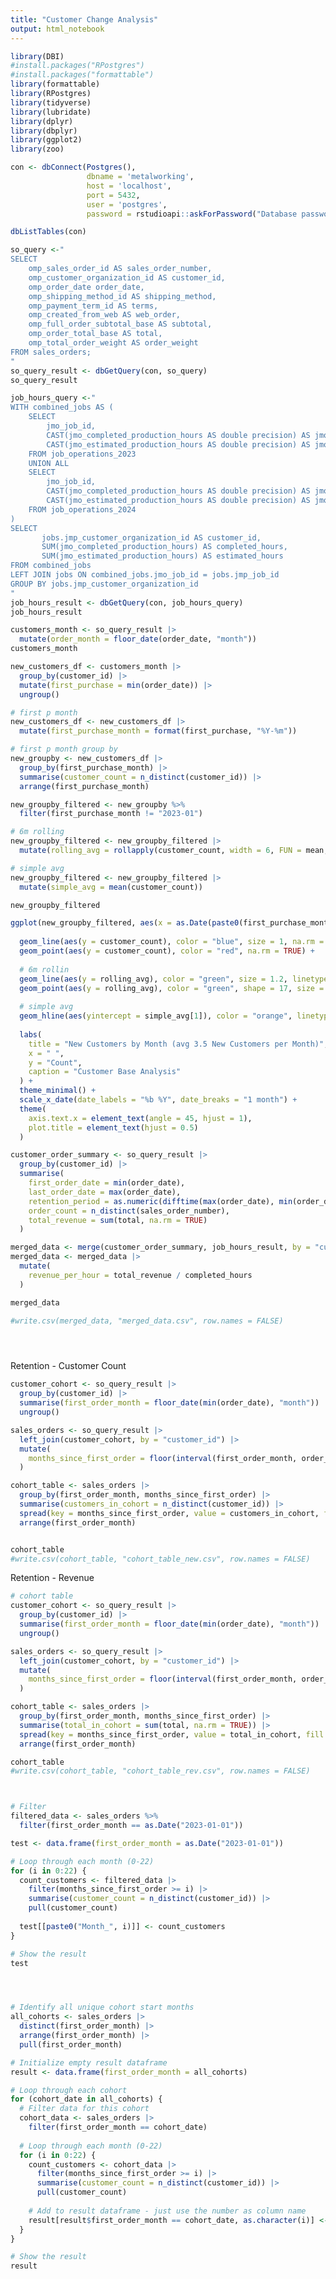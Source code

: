 ```yaml
---
title: "Customer Change Analysis"
output: html_notebook
---
```



```r
library(DBI)
#install.packages("RPostgres")
#install.packages("formattable")
library(formattable)
library(RPostgres)
library(tidyverse)
library(lubridate)
library(dplyr)
library(dbplyr)
library(ggplot2)
library(zoo)
```


```r
con <- dbConnect(Postgres(),                
                 dbname = 'metalworking',
                 host = 'localhost',    
                 port = 5432, 
                 user = 'postgres',
                 password = rstudioapi::askForPassword("Database password"))
```


```r
dbListTables(con)
```


```r
so_query <-"
SELECT 
	omp_sales_order_id AS sales_order_number,
	omp_customer_organization_id AS customer_id,
	omp_order_date order_date,
	omp_shipping_method_id AS shipping_method,
	omp_payment_term_id AS terms,
	omp_created_from_web AS web_order,
	omp_full_order_subtotal_base AS subtotal,
	omp_order_total_base AS total,
	omp_total_order_weight AS order_weight
FROM sales_orders;
"
so_query_result <- dbGetQuery(con, so_query)
so_query_result
```


```r
job_hours_query <-"
WITH combined_jobs AS (
    SELECT 
        jmo_job_id,
        CAST(jmo_completed_production_hours AS double precision) AS jmo_completed_production_hours,
        CAST(jmo_estimated_production_hours AS double precision) AS jmo_estimated_production_hours
    FROM job_operations_2023
    UNION ALL
    SELECT 
        jmo_job_id,
        CAST(jmo_completed_production_hours AS double precision) AS jmo_completed_production_hours,
        CAST(jmo_estimated_production_hours AS double precision) AS jmo_estimated_production_hours
    FROM job_operations_2024
)
SELECT 
	   jobs.jmp_customer_organization_id AS customer_id,
       SUM(jmo_completed_production_hours) AS completed_hours, 
       SUM(jmo_estimated_production_hours) AS estimated_hours
FROM combined_jobs
LEFT JOIN jobs ON combined_jobs.jmo_job_id = jobs.jmp_job_id
GROUP BY jobs.jmp_customer_organization_id
"
job_hours_result <- dbGetQuery(con, job_hours_query)
job_hours_result
```



```r
customers_month <- so_query_result |> 
  mutate(order_month = floor_date(order_date, "month"))
customers_month
```


```r
new_customers_df <- customers_month |> 
  group_by(customer_id) |> 
  mutate(first_purchase = min(order_date)) |> 
  ungroup()  

# first p month
new_customers_df <- new_customers_df |> 
  mutate(first_purchase_month = format(first_purchase, "%Y-%m"))

# first p month group by
new_groupby <- new_customers_df |> 
  group_by(first_purchase_month) |> 
  summarise(customer_count = n_distinct(customer_id)) |> 
  arrange(first_purchase_month)

new_groupby_filtered <- new_groupby %>%
  filter(first_purchase_month != "2023-01")

# 6m rolling
new_groupby_filtered <- new_groupby_filtered |> 
  mutate(rolling_avg = rollapply(customer_count, width = 6, FUN = mean, align = "right", fill = NA))

# simple avg
new_groupby_filtered <- new_groupby_filtered |> 
  mutate(simple_avg = mean(customer_count))

new_groupby_filtered
```


```r

ggplot(new_groupby_filtered, aes(x = as.Date(paste0(first_purchase_month, "-01")))) +
  
  geom_line(aes(y = customer_count), color = "blue", size = 1, na.rm = TRUE) +      
  geom_point(aes(y = customer_count), color = "red", na.rm = TRUE) +                  
  
  # 6m rollin
  geom_line(aes(y = rolling_avg), color = "green", size = 1.2, linetype = "dashed", na.rm = TRUE) +  
  geom_point(aes(y = rolling_avg), color = "green", shape = 17, size = 3, na.rm = TRUE) +           
  
  # simple avg
  geom_hline(aes(yintercept = simple_avg[1]), color = "orange", linetype = "dotted", size = 1) + 
  
  labs(
    title = "New Customers by Month (avg 3.5 New Customers per Month)",
    x = " ",
    y = "Count",
    caption = "Customer Base Analysis"
  ) +
  theme_minimal() +
  scale_x_date(date_labels = "%b %Y", date_breaks = "1 month") + 
  theme(
    axis.text.x = element_text(angle = 45, hjust = 1),
    plot.title = element_text(hjust = 0.5)
  )
```


```r

customer_order_summary <- so_query_result |> 
  group_by(customer_id) |> 
  summarise(
    first_order_date = min(order_date),      
    last_order_date = max(order_date),       
    retention_period = as.numeric(difftime(max(order_date), min(order_date), units = "days")),
    order_count = n_distinct(sales_order_number),  
    total_revenue = sum(total, na.rm = TRUE)  
  )

merged_data <- merge(customer_order_summary, job_hours_result, by = "customer_id", all.x = TRUE)
merged_data <- merged_data |> 
  mutate(
    revenue_per_hour = total_revenue / completed_hours
  )

merged_data

#write.csv(merged_data, "merged_data.csv", row.names = FALSE)
```


```r

```

```r

```

```r

```

Retention - Customer Count
```r


customer_cohort <- so_query_result |> 
  group_by(customer_id) |> 
  summarise(first_order_month = floor_date(min(order_date), "month")) |> 
  ungroup()

sales_orders <- so_query_result |> 
  left_join(customer_cohort, by = "customer_id") |> 
  mutate(
    months_since_first_order = floor(interval(first_order_month, order_date) / months(1))
  )

cohort_table <- sales_orders |>
  group_by(first_order_month, months_since_first_order) |>
  summarise(customers_in_cohort = n_distinct(customer_id)) |>
  spread(key = months_since_first_order, value = customers_in_cohort, fill = 0) |>
  arrange(first_order_month)


cohort_table
#write.csv(cohort_table, "cohort_table_new.csv", row.names = FALSE)

```


Retention - Revenue
```r
# cohort table
customer_cohort <- so_query_result |> 
  group_by(customer_id) |> 
  summarise(first_order_month = floor_date(min(order_date), "month")) |> 
  ungroup()

sales_orders <- so_query_result |> 
  left_join(customer_cohort, by = "customer_id") |> 
  mutate(
    months_since_first_order = floor(interval(first_order_month, order_date) / months(1))
  )

cohort_table <- sales_orders |>
  group_by(first_order_month, months_since_first_order) |>
  summarise(total_in_cohort = sum(total, na.rm = TRUE)) |>
  spread(key = months_since_first_order, value = total_in_cohort, fill = 0) |>
  arrange(first_order_month)

cohort_table
#write.csv(cohort_table, "cohort_table_rev.csv", row.names = FALSE)

```

```r


```

```r

```

```r

# Filter
filtered_data <- sales_orders %>%
  filter(first_order_month == as.Date("2023-01-01"))

test <- data.frame(first_order_month = as.Date("2023-01-01"))

# Loop through each month (0-22)
for (i in 0:22) {
  count_customers <- filtered_data |> 
    filter(months_since_first_order >= i) |> 
    summarise(customer_count = n_distinct(customer_id)) |> 
    pull(customer_count)
  
  test[[paste0("Month_", i)]] <- count_customers
}

# Show the result
test

```


```r

```

```r

```

```r

  
```

```r
# Identify all unique cohort start months
all_cohorts <- sales_orders |> 
  distinct(first_order_month) |> 
  arrange(first_order_month) |> 
  pull(first_order_month)

# Initialize empty result dataframe
result <- data.frame(first_order_month = all_cohorts)

# Loop through each cohort
for (cohort_date in all_cohorts) {
  # Filter data for this cohort
  cohort_data <- sales_orders |> 
    filter(first_order_month == cohort_date)
  
  # Loop through each month (0-22)
  for (i in 0:22) {
    count_customers <- cohort_data |> 
      filter(months_since_first_order >= i) |> 
      summarise(customer_count = n_distinct(customer_id)) |> 
      pull(customer_count)
    
    # Add to result dataframe - just use the number as column name
    result[result$first_order_month == cohort_date, as.character(i)] <- count_customers
  }
}

# Show the result
result
```


```r

```

```r

```

```r

```

```r

```

```r

```

```r

```


```r

```

```r

```

```r

```

```r

```

```r

```





